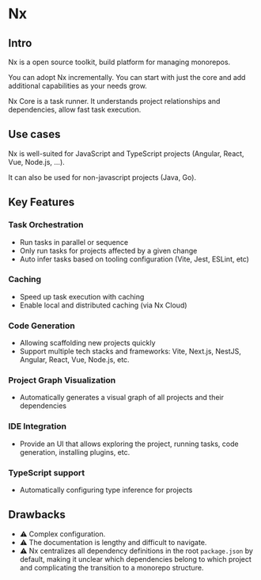 # Nx

## Intro

Nx is a open source toolkit, build platform for managing monorepos.

You can adopt Nx incrementally. You can start with just the core and add additional capabilities as your needs grow.

Nx Core is a task runner. It understands project relationships and dependencies, allow fast task execution.


## Use cases

Nx is well-suited for JavaScript and TypeScript projects (Angular, React, Vue, Node.js, ...).

It can also be used for non-javascript projects (Java, Go).


## Key Features

### Task Orchestration
- Run tasks in parallel or sequence
- Only run tasks for projects affected by a given change
- Auto infer tasks based on tooling configuration (Vite, Jest, ESLint, etc)

### Caching
- Speed up task execution with caching
- Enable local and distributed caching (via Nx Cloud)

### Code Generation
- Allowing scaffolding new projects quickly
- Support multiple tech stacks and frameworks: Vite, Next.js, NestJS, Angular, React, Vue, Node.js, etc.

### Project Graph Visualization
- Automatically generates a visual graph of all projects and their dependencies

### IDE Integration
- Provide an UI that allows exploring the project, running tasks, code generation, installing plugins, etc.

### TypeScript support
- Automatically configuring type inference for projects


## Drawbacks

- ⚠️ Complex configuration.
- ⚠️ The documentation is lengthy and difficult to navigate.
- ⚠️ Nx centralizes all dependency definitions in the root `package.json` by default, making it unclear which dependencies belong to which project and complicating the transition to a monorepo structure.
